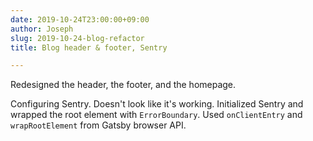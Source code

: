 ```yaml
---
date: 2019-10-24T23:00:00+09:00
author: Joseph
slug: 2019-10-24-blog-refactor
title: Blog header & footer, Sentry

---
```

Redesigned the header, the footer, and the homepage.

Configuring Sentry. Doesn't look like it's working. Initialized Sentry and wrapped the root element with `ErrorBoundary`. Used `onClientEntry` and `wrapRootElement` from Gatsby browser API.